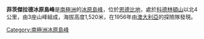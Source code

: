 {{Unreferenced|time=2017-02-20T07:44:45+00:00}}
{{coord|66|15|S|52|49|E|source:GNIS|display=title}}

'''菲茨傑拉德冰原島峰'''是[[南極洲|南極洲]]的[[冰原島峰|冰原島峰]]，位於[[恩德比地|恩德比地]]，處於[[科德林頓山|科德林頓山]]以北4公里，由3座山峰組成，海拔高度1,520米，在1956年由[[澳大利亞|澳大利亞]]的探險隊發現。

{{Antarctica-geo-stub}}
[[Category:南極洲冰原島峰|Category:南極洲冰原島峰]]